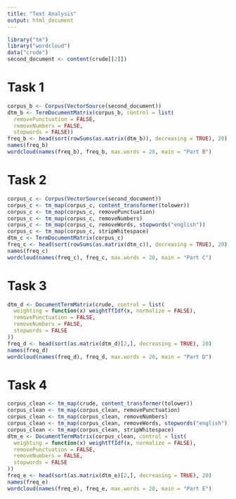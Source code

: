```yaml
---
title: "Text Analysis"
output: html_document
---
```

```r
library("tm")
library("wordcloud")
data("crude")
second_document <- content(crude[[2]])
```

# Task 1

```r
corpus_b <- Corpus(VectorSource(second_document))
dtm_b <- TermDocumentMatrix(corpus_b, control = list(
  removePunctuation = FALSE,
  removeNumbers = FALSE,
  stopwords = FALSE))
freq_b <- head(sort(rowSums(as.matrix(dtm_b)), decreasing = TRUE), 20)
names(freq_b)
wordcloud(names(freq_b), freq_b, max.words = 20, main = "Part B")
```

# Task 2

```r
corpus_c <- Corpus(VectorSource(second_document))
corpus_c <- tm_map(corpus_c, content_transformer(tolower))
corpus_c <- tm_map(corpus_c, removePunctuation)
corpus_c <- tm_map(corpus_c, removeNumbers)
corpus_c <- tm_map(corpus_c, removeWords, stopwords("english"))
corpus_c <- tm_map(corpus_c, stripWhitespace)
dtm_c <- TermDocumentMatrix(corpus_c)
freq_c <- head(sort(rowSums(as.matrix(dtm_c)), decreasing = TRUE), 20)
names(freq_c)
wordcloud(names(freq_c), freq_c, max.words = 20, main = "Part C")
```

# Task 3

```r
dtm_d <- DocumentTermMatrix(crude, control = list(
  weighting = function(x) weightTfIdf(x, normalize = FALSE),
  removePunctuation = FALSE,
  removeNumbers = FALSE,
  stopwords = FALSE
))
freq_d <- head(sort(as.matrix(dtm_d)[2,], decreasing = TRUE), 20)
names(freq_d)
wordcloud(names(freq_d), freq_d, max.words = 20, main = "Part D")
```

# Task 4

```r
corpus_clean <- tm_map(crude, content_transformer(tolower))
corpus_clean <- tm_map(corpus_clean, removePunctuation)
corpus_clean <- tm_map(corpus_clean, removeNumbers)
corpus_clean <- tm_map(corpus_clean, removeWords, stopwords("english"))
corpus_clean <- tm_map(corpus_clean, stripWhitespace)
dtm_e <- DocumentTermMatrix(corpus_clean, control = list(
  weighting = function(x) weightTfIdf(x, normalize = FALSE),
  removePunctuation = FALSE,
  removeNumbers = FALSE,
  stopwords = FALSE
))
freq_e <- head(sort(as.matrix(dtm_e)[2,], decreasing = TRUE), 20)
names(freq_e)
wordcloud(names(freq_e), freq_e, max.words = 20, main = "Part E")
```